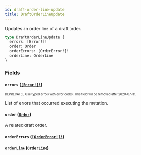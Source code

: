 ```yaml
---
id: draft-order-line-update
title: DraftOrderLineUpdate
---
```


Updates an order line of a draft order.

```graphql
type DraftOrderLineUpdate {
  errors: [Error!]!
  order: Order
  orderErrors: [OrderError!]!
  orderLine: OrderLine
}
```

### Fields

#### `errors` ([`[Error!]!`](/developer/api-reference/objects/error.mdx))

<sub><sup><span className="deprecatedTag">DEPRECATED</span> Use typed errors with error codes. This field will be removed after 2020-07-31.</sup></sub>

List of errors that occurred executing the mutation.

#### `order` ([`Order`](/developer/api-reference/objects/order.mdx))

A related draft order.

#### `orderErrors` ([`[OrderError!]!`](/developer/api-reference/objects/order-error.mdx))

#### `orderLine` ([`OrderLine`](/developer/api-reference/objects/order-line.mdx))
